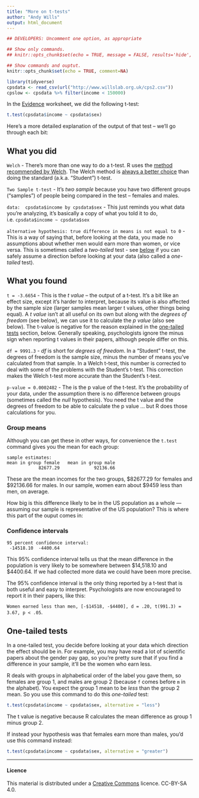 ```yaml
---
title: "More on t-tests"
author: "Andy Wills"
output: html_document
---
```


```r
## DEVELOPERS: Uncomment one option, as appropriate

## Show only commands.
## knitr::opts_chunk$set(echo = TRUE, message = FALSE, results='hide', fig.keep = 'none', comment=NA)

## Show commands and ouptut.
knitr::opts_chunk$set(echo = TRUE, comment=NA)

library(tidyverse)
cpsdata <- read_csv(url("http://www.willslab.org.uk/cps2.csv"))
cpslow <- cpsdata %>% filter(income < 150000)
```

In the [Evidence](evidence.html) worksheet, we did the following t-test:

```r
t.test(cpsdata$income ~ cpsdata$sex)
```

Here's a more detailed explanation of the output of that test -- we'll go through each bit:

## What you did

`Welch` - There's more than one way to do a t-test. R uses the [method recommended by Welch](https://en.wikipedia.org/wiki/Welch%27s_t-test). The Welch method is [always a better choice](https://daniellakens.blogspot.com/2015/01/always-use-welchs-t-test-instead-of.html) than doing the standard (a.k.a. "Student") t-test.

`Two Sample t-test` - It's _two sample_ because you have two different groups ("samples") of people being compared in the test -- females and males. 

`data:  cpsdata$income by cpsdata$sex` - This just reminds you what data you're analyzing, it's basically a copy of what you told it to do, i.e. `cpsdata$income ~ cpsdata$sex`

`alternative hypothesis: true difference in means is not equal to 0` - This is a way of saying that, before looking at the data, you made no assumptions about whether men would earn more than women, or vice versa. This is sometimes called a _two-tailed_ test - see [below](#one-tail) if you can safely assume a direction before looking at your data (also called a _one-tailed_ test).

## What you found

`t = -3.6654` - This is the _t value_ -- the output of a t-test. It's a bit like an effect size, except it's harder to interpret, because its value is also affected by the sample size (larger samples mean larger t values, other things being equal). A _t value_ isn't at all useful on its own but along with the _degrees of freedom_ (see below), we can use it to calculate the _p value_ (also see below). The t-value is negative for the reason explained in the [one-tailed tests](#one-tail) section, below. Generally speaking, psychologists ignore the minus sign when reporting t values in their papers, although people differ on this.

`df = 9991.3` - _df_ is short for _degrees of freedom_. In a "Student" t-test, the degrees of freedom is the sample size, minus the number of means you've calculated from that sample. In a Welch t-test, this number is corrected to deal with some of the problems with the Student's t-test. This correction makes the Welch t-test more accurate than the Student's t-test.

`p-value = 0.0002482` - The is the p value of the t-test. It's the probability of your data, under the assumption there is no difference between groups (sometimes called the _null_ hypothesis). You need the t value and the degrees of freedom to be able to calculate the p value ... but R does those calculations for you. 

### Group means

Although you can get these in other ways, for convenience the `t.test` command gives you the mean for each group:

```
sample estimates:
mean in group female   mean in group male 
            82677.29             92136.66 
```

These are the mean incomes for the two groups, $82677.29 for females and $92136.66 for males. In our sample, women earn about $9459 less than men, on average. 

How big is this difference likely to be in the US population as a whole --- assuming our sample is representative of the US population? This is where this part of the ouput comes in:

<a name="ci"></a>

### Confidence intervals
```
95 percent confidence interval:
 -14518.10  -4400.64
```
This 95% confidence interval tells us that the mean difference in the population is very likely to be somewhere between $14,518.10 and $4400.64. If we had collected more data we could have been more precise.  

The 95% confidence interval is the only thing reported by a t-test that is both useful and easy to interpret. Psychologists are now encouraged to report it in their papers, like this:

`Women earned less than men, [-$14518, -$4400], d = .20, t(991.3) = 3.67, p < .05`.

<a name="one-tail"></a>

## One-tailed tests

In a one-tailed test, you decide before looking at your data which direction the effect should be in. For example, you may have read a lot of scientific papers about the gender pay gap, so you're pretty sure that if you find a difference in your sample, it'll be the women who earn less. 

R deals with groups in alphabetical order of the label you gave them, so females are group 1, and males are group 2 (because `f` comes before `m` in the alphabet). You expect the group 1 mean to be _less_ than the group 2 mean. So you use this command to do this _one-tailed_ test:

```r
t.test(cpsdata$income ~ cpsdata$sex, alternative = "less")
```
The t value is negative because R calculates the mean difference as group 1 minus group 2.

If instead your hypothesis was that females earn more than males, you'd use this command instead:

```r
t.test(cpsdata$income ~ cpsdata$sex, alternative = "greater")
```

____


#### Licence
This material is distributed under a [Creative Commons](https://creativecommons.org/) licence. CC-BY-SA 4.0. 


